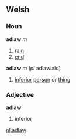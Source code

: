 ==Welsh==
===Noun===
'''adlaw''' ''m''
# [[rain]]
# [[end]]
'''adlaw''' ''m'' (''pl'' adlawiaid)
# [[inferior]] [[person]] or [[thing]]
===Adjective===
'''adlaw'''
# inferior

[[nl:adlaw]]